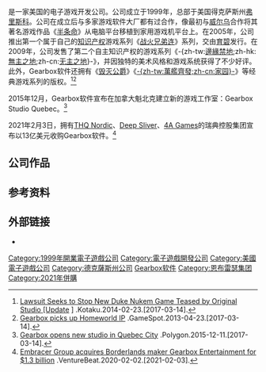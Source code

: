 {{noteTA
| G1=Games
}}
{{Infobox company
| name = Gearbox软件
| company_name_en = Gearbox Software
| logo =
| caption =
| company_slogan =
| type = [[私人公司|私人公司]]
| foundation = 1999年12月6日
| location = 美国[[德克萨斯州|德克萨斯州]][[弗里斯科_(德克薩斯州)|弗里斯科]]
| founders = {{le|兰迪·皮彻福德|Randy Pitchford}}<br>Brian Martel<br>Stephen Bahl<br>Landon Montgomery<br>Rob Heironimus
| key_people = 兰迪·皮彻福德 (CEO，主席)
| industry = [[电子游戏产业|电子游戏]]
| products = 电子游戏
| revenue =
| owner =
| num_employees = 350人
| parent = {{le|恩布雷瑟集团|Embracer Group}}<small>（2021年-至今）</small>
| homepage = [http://www.gearboxsoftware.com/ www.gearboxsoftware.com]
}}

{{vgname2|Gearbox软件|en=Gearbox Software, LLC|有译作“变速箱软件”}}是一家美国的电子游戏开发公司。公司成立于1999年，总部于美国得克萨斯州[[弗里斯科_(德克薩斯州)|弗里斯科]]。公司在成立后与多家游戏软件大厂都有过合作，像最初与[[威尔乌|威尔乌]]合作将其著名游戏作品《[[半条命_(游戏)|半条命]]》从电脑平台移植到家用游戏机平台上。在2005年，公司推出第一个属于自己的[[知识产权|知识产权]]游戏系列《[[战火兄弟连系列|战火兄弟连]]》系列，交由[[育碧|育碧]]发行。在2009年，公司发售了第二个自主知识产权的游戏系列《-{zh-tw:[[邊緣禁地|邊緣禁地]];zh-hk:[[無主之地|無主之地]];zh-cn:[[无主之地|无主之地]]}-》，并因独特的美术风格和游戏系统获得了不少好评。此外，Gearbox软件还拥有《[[毁灭公爵|毁灭公爵]]》《[[萬艦齊發|-{zh-tw:萬艦齊發;zh-cn:家园}-]]》等经典游戏系列的版权。<ref>[http://kotaku.com/lawsuit-seeks-to-stop-new-duke-nukem-game-teased-by-ori-1529092021 Lawsuit Seeks to Stop New Duke Nukem Game Teased by Original Studio [Update] ] {{Wayback|url=http://kotaku.com/lawsuit-seeks-to-stop-new-duke-nukem-game-teased-by-ori-1529092021 |date=20150419192049 }}.Kotaku.2014-02-23.[2017-03-14].</ref><ref>[http://www.gamespot.com/articles/gearbox-picks-up-homeworld-ip/1100-6407351/ Gearbox picks up Homeworld IP] {{Wayback|url=http://www.gamespot.com/articles/gearbox-picks-up-homeworld-ip/1100-6407351/ |date=20201011042738 }}.GameSpot.2013-04-23.[2017-03-14].</ref>

2015年12月，Gearbox软件宣布在加拿大魁北克建立新的游戏工作室：Gearbox Studio Quebec。<ref>[http://www.polygon.com/2015/12/11/9893502/gearbox-studio-quebec-city-canada Gearbox opens new studio in Quebec City] {{Wayback|url=http://www.polygon.com/2015/12/11/9893502/gearbox-studio-quebec-city-canada |date=20160808152409 }}.Polygon.2015-12-11.[2017-03-14].</ref>

2021年2月3日，拥有[[THQ_Nordic|THQ Nordic]]、[[Deep_Sliver|Deep Sliver]]、[[4A_Games|4A Games]]的瑞典控股集团{{le|恩布雷瑟集团|Embracer Group}}宣布以13亿美元收购Gearbox软件。<ref>[https://venturebeat.com/2021/02/02/embracer-group-acquires-borderlands-maker-gearbox-entertainment-for-1-3-billion/ Embracer Group acquires Borderlands maker Gearbox Entertainment for $1.3 billion] {{Wayback|url=https://venturebeat.com/2021/02/02/embracer-group-acquires-borderlands-maker-gearbox-entertainment-for-1-3-billion/ |date=20210203212853 }}.VentureBeat.2020-02-02.[2021-02-03].</ref>

== 公司作品 ==

{{see|Category:Gearbox软件游戏}}

== 参考资料 ==
{{reflist}}

== 外部链接 ==
* {{Official|http://www.gearboxsoftware.com/}}

{{Embracer Group}}

{{DEFAULTSORT:Gearbox Software}}
[[Category:1999年開業電子遊戲公司|Category:1999年開業電子遊戲公司]]
[[Category:電子遊戲開發公司|Category:電子遊戲開發公司]]
[[Category:美國電子遊戲公司|Category:美國電子遊戲公司]]
[[Category:德克薩斯州公司|Category:德克薩斯州公司]]
[[Category:Gearbox软件|]]
[[Category:恩布雷瑟集团|Category:恩布雷瑟集团]]
[[Category:2021年併購|Category:2021年併購]]